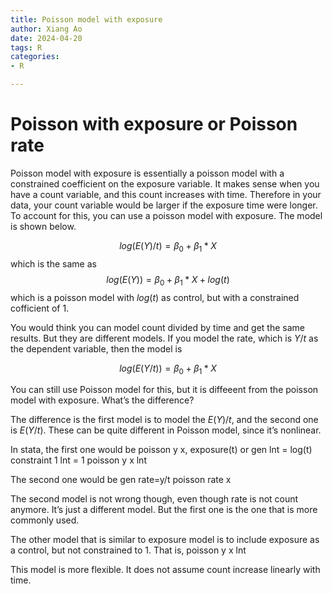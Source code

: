 ```yaml
---
title: Poisson model with exposure
author: Xiang Ao
date: 2024-04-20 
tags: R
categories:
- R

---
```


# Poisson with exposure or Poisson rate

Poisson model with exposure is essentially a poisson model with a constrained coefficient on the exposure variable.  It makes sense when you have a count variable, and this count increases with time.  Therefore in your data, your count variable would be larger if the exposure time were longer.  To account for this, you can use a poisson model with exposure.  The model is shown below.

$$ log(E(Y)/t) = \beta_0 + \beta_1 * X$$
which is the same as 
$$ log(E(Y)) = \beta_0 + \beta_1 * X + log(t)$$
which is a poisson model with $log(t)$ as control, but with a constrained cofficient of 1.

You would think you can model count divided by time and get the same results.  But they are different models.  If you model the rate, which is $Y/t$ as the dependent variable, then the model is

$$ log(E(Y/t)) = \beta_0 + \beta_1 * X$$

You can still use Poisson model for this, but it is diffeeent from the poisson model with exposure.  What's the difference?

The difference is the first model is to model the $E(Y)/t$, and the second one is $E(Y/t)$.  These can be quite different in Poisson model, since it's nonlinear.

In stata, the first one would be 
poisson y x, exposure(t)
or
gen lnt = log(t)
constraint 1 lnt = 1
poisson y x lnt

The second one would be
gen rate=y/t
poisson rate x

The second model is not wrong though, even though rate is not count anymore.  It's just a different model.  But the first one is the one that is more commonly used.

The other model that is similar to exposure model is to include exposure as a control, but not constrained to 1.  That is,
poisson y x lnt

This model is more flexible.  It does not assume count increase linearly with time.  

